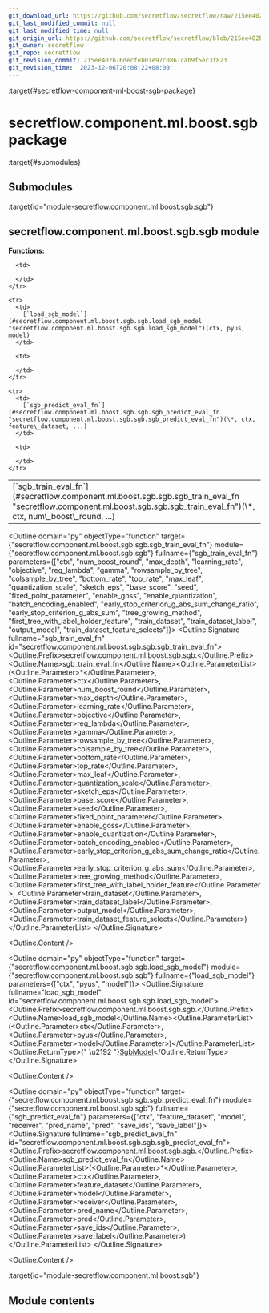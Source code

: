 ```yaml
---
git_download_url: https://github.com/secretflow/secretflow/raw/215ee402b76decfeb01e97c0861cab9f5ec3f823/docs/source/secretflow.component.ml.boost.sgb.rst
git_last_modified_commit: null
git_last_modified_time: null
git_origin_url: https://github.com/secretflow/secretflow/blob/215ee402b76decfeb01e97c0861cab9f5ec3f823/docs/source/secretflow.component.ml.boost.sgb.rst
git_owner: secretflow
git_repo: secretflow
git_revision_commit: 215ee402b76decfeb01e97c0861cab9f5ec3f823
git_revision_time: '2023-12-06T20:08:22+08:00'
---
```


:target{#secretflow-component-ml-boost-sgb-package}

# secretflow\.component.ml.boost.sgb package

:target{#submodules}

## Submodules

:target{id="module-secretflow.component.ml.boost.sgb.sgb"}

## <Target id="secretflow-component-ml-boost-sgb-sgb-module" />secretflow\.component.ml.boost.sgb.sgb module

<strong>Functions:</strong>

<table>
  <tbody>
    <tr>
      <td>
        [`sgb_train_eval_fn`](#secretflow.component.ml.boost.sgb.sgb.sgb_train_eval_fn "secretflow.component.ml.boost.sgb.sgb.sgb_train_eval_fn")(\*, ctx, num\_boost\_round, ...)
      </td>

      <td>

      </td>
    </tr>

    <tr>
      <td>
        [`load_sgb_model`](#secretflow.component.ml.boost.sgb.sgb.load_sgb_model "secretflow.component.ml.boost.sgb.sgb.load_sgb_model")(ctx, pyus, model)
      </td>

      <td>

      </td>
    </tr>

    <tr>
      <td>
        [`sgb_predict_eval_fn`](#secretflow.component.ml.boost.sgb.sgb.sgb_predict_eval_fn "secretflow.component.ml.boost.sgb.sgb.sgb_predict_eval_fn")(\*, ctx, feature\_dataset, ...)
      </td>

      <td>

      </td>
    </tr>
  </tbody>
</table>

<Outline domain="py" objectType="function" target={"secretflow.component.ml.boost.sgb.sgb.sgb_train_eval_fn"} module={"secretflow.component.ml.boost.sgb.sgb"} fullname={"sgb_train_eval_fn"} parameters={["ctx", "num_boost_round", "max_depth", "learning_rate", "objective", "reg_lambda", "gamma", "rowsample_by_tree", "colsample_by_tree", "bottom_rate", "top_rate", "max_leaf", "quantization_scale", "sketch_eps", "base_score", "seed", "fixed_point_parameter", "enable_goss", "enable_quantization", "batch_encoding_enabled", "early_stop_criterion_g_abs_sum_change_ratio", "early_stop_criterion_g_abs_sum", "tree_growing_method", "first_tree_with_label_holder_feature", "train_dataset", "train_dataset_label", "output_model", "train_dataset_feature_selects"]}>
  <Outline.Signature fullname="sgb_train_eval_fn" id="secretflow.component.ml.boost.sgb.sgb.sgb_train_eval_fn">
    <Outline.Prefix>secretflow\.component.ml.boost.sgb.sgb.</Outline.Prefix><Outline.Name>sgb\_train\_eval\_fn</Outline.Name><Outline.ParameterList><span>(</span><Outline.Parameter><span>\*</span></Outline.Parameter>, <Outline.Parameter><span className="name">ctx</span></Outline.Parameter>, <Outline.Parameter><span className="name">num\_boost\_round</span></Outline.Parameter>, <Outline.Parameter><span className="name">max\_depth</span></Outline.Parameter>, <Outline.Parameter><span className="name">learning\_rate</span></Outline.Parameter>, <Outline.Parameter><span className="name">objective</span></Outline.Parameter>, <Outline.Parameter><span className="name">reg\_lambda</span></Outline.Parameter>, <Outline.Parameter><span className="name">gamma</span></Outline.Parameter>, <Outline.Parameter><span className="name">rowsample\_by\_tree</span></Outline.Parameter>, <Outline.Parameter><span className="name">colsample\_by\_tree</span></Outline.Parameter>, <Outline.Parameter><span className="name">bottom\_rate</span></Outline.Parameter>, <Outline.Parameter><span className="name">top\_rate</span></Outline.Parameter>, <Outline.Parameter><span className="name">max\_leaf</span></Outline.Parameter>, <Outline.Parameter><span className="name">quantization\_scale</span></Outline.Parameter>, <Outline.Parameter><span className="name">sketch\_eps</span></Outline.Parameter>, <Outline.Parameter><span className="name">base\_score</span></Outline.Parameter>, <Outline.Parameter><span className="name">seed</span></Outline.Parameter>, <Outline.Parameter><span className="name">fixed\_point\_parameter</span></Outline.Parameter>, <Outline.Parameter><span className="name">enable\_goss</span></Outline.Parameter>, <Outline.Parameter><span className="name">enable\_quantization</span></Outline.Parameter>, <Outline.Parameter><span className="name">batch\_encoding\_enabled</span></Outline.Parameter>, <Outline.Parameter><span className="name">early\_stop\_criterion\_g\_abs\_sum\_change\_ratio</span></Outline.Parameter>, <Outline.Parameter><span className="name">early\_stop\_criterion\_g\_abs\_sum</span></Outline.Parameter>, <Outline.Parameter><span className="name">tree\_growing\_method</span></Outline.Parameter>, <Outline.Parameter><span className="name">first\_tree\_with\_label\_holder\_feature</span></Outline.Parameter>, <Outline.Parameter><span className="name">train\_dataset</span></Outline.Parameter>, <Outline.Parameter><span className="name">train\_dataset\_label</span></Outline.Parameter>, <Outline.Parameter><span className="name">output\_model</span></Outline.Parameter>, <Outline.Parameter><span className="name">train\_dataset\_feature\_selects</span></Outline.Parameter><span>)</span></Outline.ParameterList>
  </Outline.Signature>

  <Outline.Content />
</Outline>

<Outline domain="py" objectType="function" target={"secretflow.component.ml.boost.sgb.sgb.load_sgb_model"} module={"secretflow.component.ml.boost.sgb.sgb"} fullname={"load_sgb_model"} parameters={["ctx", "pyus", "model"]}>
  <Outline.Signature fullname="load_sgb_model" id="secretflow.component.ml.boost.sgb.sgb.load_sgb_model">
    <Outline.Prefix>secretflow\.component.ml.boost.sgb.sgb.</Outline.Prefix><Outline.Name>load\_sgb\_model</Outline.Name><Outline.ParameterList><span>(</span><Outline.Parameter><span className="name">ctx</span></Outline.Parameter>, <Outline.Parameter><span className="name">pyus</span></Outline.Parameter>, <Outline.Parameter><span className="name">model</span></Outline.Parameter><span>)</span></Outline.ParameterList><Outline.ReturnType><span>{" \u2192 "}</span>[SgbModel](secretflow.ml.boost.ml.boost.sgb_v.mdx#secretflow.ml.boost.sgb_v.model.SgbModel "secretflow.ml.boost.sgb_v.model.SgbModel")</Outline.ReturnType>
  </Outline.Signature>

  <Outline.Content />
</Outline>

<Outline domain="py" objectType="function" target={"secretflow.component.ml.boost.sgb.sgb.sgb_predict_eval_fn"} module={"secretflow.component.ml.boost.sgb.sgb"} fullname={"sgb_predict_eval_fn"} parameters={["ctx", "feature_dataset", "model", "receiver", "pred_name", "pred", "save_ids", "save_label"]}>
  <Outline.Signature fullname="sgb_predict_eval_fn" id="secretflow.component.ml.boost.sgb.sgb.sgb_predict_eval_fn">
    <Outline.Prefix>secretflow\.component.ml.boost.sgb.sgb.</Outline.Prefix><Outline.Name>sgb\_predict\_eval\_fn</Outline.Name><Outline.ParameterList><span>(</span><Outline.Parameter><span>\*</span></Outline.Parameter>, <Outline.Parameter><span className="name">ctx</span></Outline.Parameter>, <Outline.Parameter><span className="name">feature\_dataset</span></Outline.Parameter>, <Outline.Parameter><span className="name">model</span></Outline.Parameter>, <Outline.Parameter><span className="name">receiver</span></Outline.Parameter>, <Outline.Parameter><span className="name">pred\_name</span></Outline.Parameter>, <Outline.Parameter><span className="name">pred</span></Outline.Parameter>, <Outline.Parameter><span className="name">save\_ids</span></Outline.Parameter>, <Outline.Parameter><span className="name">save\_label</span></Outline.Parameter><span>)</span></Outline.ParameterList>
  </Outline.Signature>

  <Outline.Content />
</Outline>

:target{id="module-secretflow.component.ml.boost.sgb"}

## <Target id="module-contents" />Module contents
